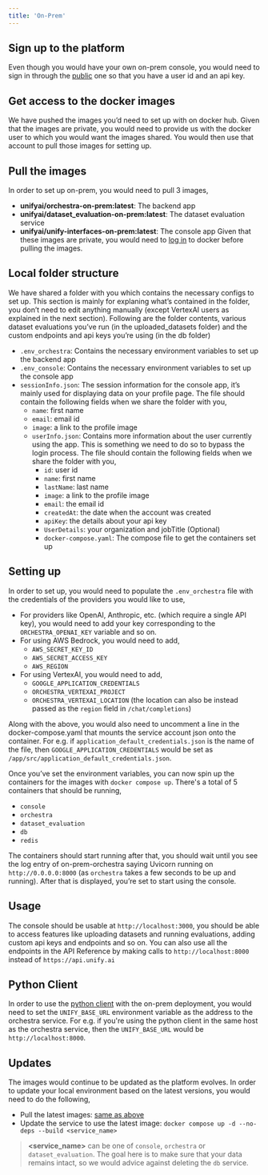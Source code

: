 ```yaml
---
title: 'On-Prem'
---
```


## Sign up to the platform

Even though you would have your own on-prem console, you would need to sign in through the
[public](https://console.unify.ai/) one so that you have a user id and an api key.

## Get access to the docker images

We have pushed the images you’d need to set up with on docker hub. Given that the images are private,
you would need to provide us with the docker user to which you would want the images shared.
You would then use that account to pull those images for setting up.

## Pull the images

In order to set up on-prem, you would need to pull 3 images,
- **unifyai/orchestra-on-prem:latest**: The backend app
- **unifyai/dataset_evaluation-on-prem:latest**: The dataset evaluation service
- **unifyai/unify-interfaces-on-prem:latest**: The console app
Given that these images are private, you would need to [log in](https://docs.docker.com/reference/cli/docker/login/)
to docker before pulling the images.

## Local folder structure

We have shared a folder with you which contains the necessary configs to set up.
This section is mainly for explaning what’s contained in the folder, you don’t need to edit anything manually
(except VertexAI users as explained in the next section). Following are the folder contents,
various dataset evaluations you’ve run (in the uploaded_datasets folder) and the custom endpoints and api keys
you’re using (in the db folder)
- `.env_orchestra`: Contains the necessary environment variables to set up the backend app
- `.env_console`: Contains the necessary environment variables to set up the console app
- `sessionInfo.json`: The session information for the console app, it’s mainly used for displaying data on your
profile page. The file should contain the following fields when we share the folder with you,
    - `name`: first name
    - `email`: email id
    - `image`: a link to the profile image
    - `userInfo.json`: Contains more information about the user currently using the app.
    This is something we need to do so to bypass the login process. The file should contain the following
    fields when we share the folder with you,
        - `id`: user id
        - `name`: first name
        - `lastName`: last name
        - `image`: a link to the profile image
        - `email`: the email id
        - `createdAt`: the date when the account was created
        - `apiKey`: the details about your api key
        - `UserDetails`: your organization and jobTitle (Optional)
        - `docker-compose.yaml`: The compose file to get the containers set up

## Setting up

In order to set up, you would need to populate the `.env_orchestra` file with the credentials of the providers
you would like to use,
- For providers like OpenAI, Anthropic, etc. (which require a single API key), you would need to add your key
corresponding to the `ORCHESTRA_OPENAI_KEY` variable and so on.
- For using AWS Bedrock, you would need to add,
    - `AWS_SECRET_KEY_ID`
    - `AWS_SECRET_ACCESS_KEY`
    - `AWS_REGION`
- For using VertexAI, you would need to add,
    - `GOOGLE_APPLICATION_CREDENTIALS`
    - `ORCHESTRA_VERTEXAI_PROJECT`
    - `ORCHESTRA_VERTEXAI_LOCATION` (the location can also be instead passed as the `region` field in `/chat/completions`)

Along with the above, you would also need to uncomment a line in the docker-compose.yaml that mounts the service
account json onto the container. For e.g. if `application_default_credentials.json` is the name of the file, then
`GOOGLE_APPLICATION_CREDENTIALS` would be set as `/app/src/application_default_credentials.json`.

Once you’ve set the environment variables, you can now spin up the containers for the images with `docker compose up`.
There's a total of 5 containers that should be running,
- `console`
- `orchestra`
- `dataset_evaluation`
- `db`
- `redis`

The containers should start running after that, you should wait until you see the log
entry of on-prem-orchestra saying Uvicorn running on `http://0.0.0.0:8000`
(as `orchestra` takes a few seconds to be up and running). After that is displayed,
you’re set to start using the console.

## Usage

The console should be usable at `http://localhost:3000`, you should be able to access features like uploading datasets
and running evaluations, adding custom api keys and endpoints and so on. You can also use all the endpoints in the
API Reference by making calls to `http://localhost:8000` instead of `https://api.unify.ai`

## Python Client

In order to use the [python client](https://docs.unify.ai/basics/quickstart) with the
on-prem deployment, you would need to set the `UNIFY_BASE_URL` environment variable as
the address to the orchestra service. For e.g. if you're using the python client in the
same host as the orchestra service, then the `UNIFY_BASE_URL` would be
`http://localhost:8000`.

## Updates

The images would continue to be updated as the platform evolves.
In order to update your local environment based on the latest versions, you would need to do the following,
- Pull the latest images: [same as above](#pull-the-images)
- Update the service to use the latest image: `docker compose up -d --no-deps --build <service_name>`

> **\<service_name\>** can be one of `console`, `orchestra` or `dataset_evaluation`. The goal here is to make sure
> that your data remains intact, so we would advice against deleting the `db` service.
